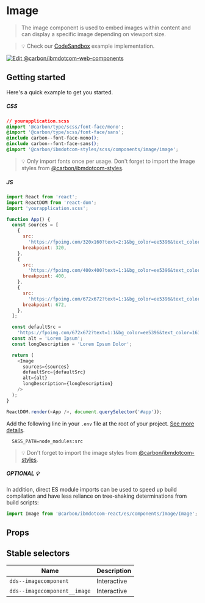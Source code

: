 
# Image

> The image component is used to embed images within content and can display a
> specific image depending on viewport size.

> 💡 Check our
> [CodeSandbox](https://githubbox.com/carbon-design-system/carbon-for-ibm-dotcom/tree/master/packages/react/examples/codesandbox/components/Image)
> example implementation.

[![Edit @carbon/ibmdotcom-web-components](https://codesandbox.io/static/img/play-codesandbox.svg)](https://githubbox.com/carbon-design-system/carbon-for-ibm-dotcom/tree/master/packages/react/examples/codesandbox/components/Image)

## Getting started

Here's a quick example to get you started.

##### CSS

```css
// yourapplication.scss
@import '@carbon/type/scss/font-face/mono';
@import '@carbon/type/scss/font-face/sans';
@include carbon--font-face-mono();
@include carbon--font-face-sans();
@import '@carbon/ibmdotcom-styles/scss/components/image/image';
```

> 💡 Only import fonts once per usage. Don't forget to import the Image styles
> from
> [@carbon/ibmdotcom-styles](https://github.com/carbon-design-system/carbon-for-ibm-dotcom/blob/master/packages/styles).

##### JS

```javascript
import React from 'react';
import ReactDOM from 'react-dom';
import 'yourapplication.scss';

function App() {
  const sources = [
    {
      src:
        'https://fpoimg.com/320x160?text=2:1&bg_color=ee5396&text_color=161616',
      breakpoint: 320,
    },
    {
      src:
        'https://fpoimg.com/400x400?text=1:1&bg_color=ee5396&text_color=161616',
      breakpoint: 400,
    },
    {
      src:
        'https://fpoimg.com/672x672?text=1:1&bg_color=ee5396&text_color=161616',
      breakpoint: 672,
    },
  ];

  const defaultSrc =
    'https://fpoimg.com/672x672?text=1:1&bg_color=ee5396&text_color=161616';
  const alt = 'Lorem Ipsum';
  const longDescription = 'Lorem Ipsum Dolor';

  return (
    <Image
      sources={sources}
      defaultSrc={defaultSrc}
      alt={alt}
      longDescription={longDescription}
    />
  );
}

ReactDOM.render(<App />, document.querySelector('#app'));
```

Add the following line in your `.env` file at the root of your project.
[See more details](https://github.com/carbon-design-system/carbon-for-ibm-dotcom/tree/master/packages/styles#usage).

```
  SASS_PATH=node_modules:src
```

> 💡 Don't forget to import the image styles from
> [@carbon/ibmdotcom-styles](https://github.com/carbon-design-system/carbon-for-ibm-dotcom/blob/master/packages/styles).

##### OPTIONAL 💡

In addition, direct ES module imports can be used to speed up build compilation
and have less reliance on tree-shaking determinations from build scripts:

```js
import Image from '@carbon/ibmdotcom-react/es/components/Image/Image';
```

## Props

<Props of={Image} />

## Stable selectors

| Name                         | Description |
| ---------------------------- | ----------- |
| `dds--imagecomponent`        | Interactive |
| `dds--imagecomponent__image` | Interactive |

<Description markdown={contributing} />
